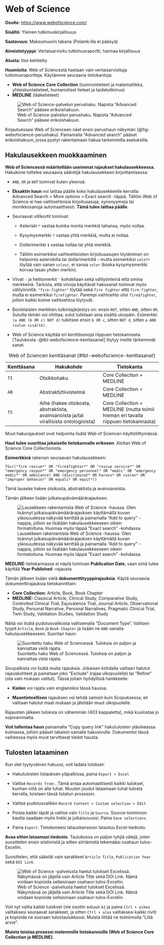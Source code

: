 # Web of Science {#sec-tiet-webofscience}

**Osoite**: <https://www.webofscience.com/>

**Sisältö**: Yleinen tutkimuskirjallisuus

**Saatavuus**: Maksumuurin takana (Polamk:illa ei pääsyä)

**Aineistotyyppi**: Vertaisarvioitu tutkimusraportti, harmaa kirjallisuus

**Alusta:** Itse kehitetty

**Huomioita**: Web of Sciencestä haetaan vain vertaisarvioituja tutkimusraportteja. Käytämme seuraavia tietokantoja:

-   **Web of Science Core Collection** (luonnontieteet ja matematiikka, yhteiskuntatieteet, humanistiset tieteet ja taidetutkimus)
-   **MEDLINE** (lääketieteet)

![Web of Science-palvelun perushaku. Napista "Advanced Search" pääsee erikoishakuun.](pics/webofscience_perushaku.png){#fig-webofscience-perushaku fig-align="center"}

Kirjautuessasi Web of Scienceen näet ensin perushaun näkymän (@fig-webofscience-perushaku). Painamalla "Advanced search" pääset erikoishakuun, jossa pystyt rakentamaan hakua tarkemmilla asetuksilla.

## Hakulausekkeen muokkaaminen

**Web of Sciencessä määritellään useimmat rajaukset hakulausekkeessa.** Hakukone tottelee seuraavia sääntöjä hakulausekkeen kirjoittamisessa:

-   `AND`, `OR` ja `NOT` toimivat kuten yleensä.

-   **Eksaktin haun** voi laittaa päälle koko hakulausekkeelle kerralla: Advanced Search \> More options \> Exact search -täppä. Tällöin Web of Science ei hae vaihtoehtoisia kirjoitusasuja, synonyymeja tai monikkosanoja automaattisesti. **Tämä tulee laittaa päälle**.

-   Seuraavat villikortit toimivat:

    -   Asteriski `*` vastaa kuinka monta merkkiä tahansa, myös nollaa.

    -   Kysymysmerkki `?` vastaa yhtä merkkiä, mutta ei nollaa.

    -   Dollarimerkki `$` vastaa nollaa tai yhtä merkkiä.

    -   Tällöin esimerkiksi vaihtoehtoisten kirjoitusasujen löytäminen on helpointa asteriskilla tai dollarimerkillä - mutta esimerkiksi `colo?r` löytää vain sanan `colour`, ei sanaa `color` (koska kysymysmerkki korvaa tasan yhden merkin).

-   Viivat `-` ja heittomerkit `'` kohdellaan sekä välilyönteinä että omina merkkeinä. Tarkista, että viivoja käyttävät hakusanat toimivat myös välilyönnillä: `"fire-fighter"` löytää sekä `fire fighter` että `fire-fighter`, mutta ei esimerkiksi `firefighter`. Parempi vaihtoehto olisi `fire$fighter`, jolloin kaikki kolme vaihtoehtoa löytyvät.

-   Boolelaisten merkkien tulkintajärjestys on: ensin `NOT`, sitten `AND`, sitten `OR`. Suluilla tämän voi ohittaa; sulut tulkitaan aina sisältä ulospäin. Esimerkki: `(a AND (b OR c) NOT d)` tulkitsee ensin `b OR c`, sitten `NOT d`, sitten `a AND (sulun sisältö)`.

-   Web of Science käyttää eri *kenttäsanoja* riippuen tietokannasta. [Taulukosta -@tbl-webofscience-kenttasanat] löytyy meille tärkeimmät sanat.

| Kenttäsana | Hakukohde                                                                             | Tietokanta                                                                         |
|--------------|------------------------------|----------------------------|
| `TI`       | Otsikkohaku                                                                           | Core Collection + MEDLINE                                                          |
| `AB`       | Abstrakti/tiivistelmä                                                                 | Core Collection + MEDLINE                                                          |
| `TS`       | Aihe (hakee otsikosta, abstraktista, avainsanoista ja/tai virallisista ontologioista) | Core Collection + MEDLINE (mutta toimii hieman eri tavalla riippuen tietokannasta) |

: Web of Sciencen kenttäsanat {#tbl-webofscience-kenttasanat}

Muut hakurajaukset ovat helpointa lisätä Web of Sciencen käyttöliittymässä.

**Haut tulee suorittaa jokaiselle tietokannalle erikseen**. Aloitan Web of Science Core Collectionista.

**Esimerkkinä** rakensin seuraavan hakulausekkeen:

`TS=(("fire rescue*" OR "fire$fighter*" OR "rescue service*" OR "emergency respon*" OR "emergency personnel" OR "medic" OR "emergency medic*" OR ambulance) AND (discriminat* OR harass* OR violen* OR "improper behavior" OR equali* OR equit*))`

Tämä lauseke hakee otsikosta, abstraktista ja avainsanoista.

Tämän jälkeen lisään julkaisupäivämäärärajauksen:

![Lausekkeen rakentamista Web of Science -haussa. Olen lisännyt julkaisupäivämäärärajauksen käyttämällä kuvan yläosuudessa näkyvää kenttää ja painamalla "Add to query" -nappia, jolloin se lisätään hakulausekkeeseen oikein formatoituna. Huomaa myös täppä "Exact search" -kohdassa.](pics/webofscience_lausekkeenrakentaminen1.png){#fig-webofscience-hakulauseke1 fig-align="center"}

::: callout-important
**MEDLINE**-tietokannassa ei näytä toimivan **Publication Date**, vaan siinä tulee käyttää **Year Published** -rajausta.
:::

Tämän jälkeen lisään vielä **dokumenttityyppirajauksia**. Käytä seuraavia dokumenttirajauksia tietokannittain:

-   **Core Collection:** Article, Book, Book Chapter
-   **MEDLINE:** Classical Article, Clinical Study, Comparative Study, Controlled Clinical Trial, Equivalence Trial, Journal Article, Observational Study, Personal Narrative, Personal Narratives, Pragmatic Clinical Trial, Twin Study, Validation Studies, Validation Study

Näitä voi lisätä pudotusvalikosta valitsemalla "Document Type". Valitsen tyypit `Article`, `Book` ja `Book Chapter` ja lisään ne `AND`-sanalla hakulausekkeeseen. Suoritan haun:

![Suoritettu haku Web of Sciencessä. Tuloksia on paljon ja kannattaa vielä rajata.](pics/webofscience_hakutulos1.png){#fig-webofscience-hakutulos1 fig-align="center"}

Sivupalkista voi lisätä muita rajauksia. Jokaisen kohdalla valitaan halutut rajauskohteet ja painetaan joko "Exclude" (rajaa ulkopuolelle) tai "Refine" (ota vain mukaan valitut). Tässä joitain hyödyllisiä hankkeelle:

-   **Kielen** voi rajata vain englanniksi tässä haussa.

-   **Maantieteellisen** rajauksen voi tehdä samoin kuin Scopuksessa, eli valitaan halutut maat mukaan ja jätetään muut ulkopuolelle.

Rajausten jälkeen tuloksia on vähemmän (403 kappaletta), mikä kuulostaa jo sopivammalta.

**Voit tallentaa haun** painamalla "Copy query link" hakutulosten yläoikeassa kulmassa, jolloin pääset takaisin samalle hakusivulle. Dokumentoi tässä vaiheessa myös muut tarvittavat tiedot hausta.

## Tulosten lataaminen

Kun olet tyytyväinen hakuusi, voit ladata tulokset:

-   Hakutulosten listauksen yläpalkissa, paina `Export > Excel`

-   Valitse `Records from:`. Tämä antaa automaattisesti kaikki tulokset, kunhan niitä on alle tuhat. Muuten joudut lataamaan tuhat tulosta kerralla, toistaen tässä listatun prosessin.

-   Valitse pudotusvalikko `Record Content > Custom selection > Edit`

-   Poista kaikki täpät ja valitse vain `Title` ja `Source`. Source-toiminnon kautta saadaan myös linkki ja julkaisuvuosi. Paina `Save selections`.

-   Paina `Export`. Tietokoneesi latauskansioon latautuu Excel-tiedosto.

**Avaa sitten lataamasi tiedosto**. Taulukossa on paljon tyhjiä välejä, joten suosittelen ensin siistimistä ja sitten siirtämistä tekemääsi osahaun tulos-Exceliin.

Suosittelen, että säästät vain sarakkeet `Article Title`, `Publication Year` sekä `DOI Link`.

![Web of Science -palvelusta haetut tulokset Excelissä. Näkymässä on jäljellä vain Article Title sekä DOI Link. Nämä voidaan kopioida sellaisinaan osahaun tulos-Exceliin.](pics/webofscience_tuloksetexcelissä.png){fig-align="center"}

Voit nyt valita kaikki tulokset (vie osoitin soluun `A1` ja paina `Ctrl + oikea` valitaksesi seuraavat sarakkeet, ja sitten `Ctrl + alas` valitaksesi kaikki rivit) ja kopioida ne suoraan tulostaulukkoosi. Muista liittää ne toiminnolla "Liitä arvot".

**Muista toistaa prosessi molemmille tietokannoille (Web of Science Core Collection ja MEDLINE)**.
